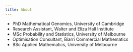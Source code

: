 ```yaml
---
title: About
---
```


* PhD Mathematical Genomics, University of Cambridge
* Research Assistant, Walter and Eliza Hall Institute
* MSc Probability and Statistics, University of Melbourne
* Optimisation Consultant, Biarri Commercial Mathematics
* BSc Applied Mathematics, University of Melbourne